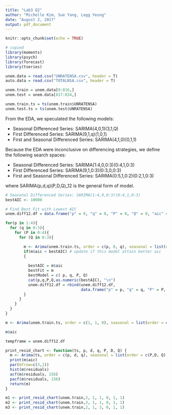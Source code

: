 ---
title: "Lab3 Q2"
author: "Michelle Kim, Sue Yang, Legg Yeung"
date: "August 2, 2017"
output: pdf_document
---

```{r setup, include=FALSE}
knitr::opts_chunk$set(echo = TRUE)
```

```{r}
# copied
library(moments)
library(psych)
library(forecast)
library(tseries)

unem.data = read.csv("UNRATENSA.csv", header = T)
auto.data = read.csv("TOTALNSA.csv", header = T)
```

```{r}
unem.train = unem.data[0:816,]
unem.test = unem.data[817:834,]
```

```{r}
unem.train.ts = ts(unem.train$UNRATENSA)
unem.test.ts = ts(unem.test$UNRATENSA)
```


From the EDA, we speculated the following models:

  - Seasonal Differenced Series: SARIMA(4,0,1)(3,1,Q)
  - First Differenced Series: SARIMA(9,1,q)(1,0,1)
  - First and Seasonal Differenced Series: SARIMA(4,1,0)(0,1,1)

Because the EDA were inconclusive on differencing strategies, we define the following search spaces:

  - Seasonal Differenced Series: SARIMA(1:4,0,0:3)(0:4,1,0:3)
  - First Differenced Series: SARIMA(9,1,0:3)(0:3,0,0:3) 
  - First and Seasonal Differenced Series: SARIMA(0:5,1,0:2)(0:2,1,0:3)

where SARIMA(p,d,q)(P,D,Q)_12 is the general form of model.

```{r}
# Seasonal Differenced Series: SARIMA(1:4,0,0:3)(0:4,1,0:3)
bestAIC <- 10000 

# Find Best Fit with Lowest AIC
unem.diff12.df = data.frame("p" = 0, "q" = 0, "P" = 0, "Q" = 0, "aic" = bestAIC)
```

```{r}
for(p in 1:4){
  for (q in 0:3){
    for (P in 0:4){
      for (Q in 0:3){

        m <- Arima(unem.train.ts, order = c(p, 0, q), seasonal = list(order = c(P, 1, Q), period = 12))
        if(m$aic < bestAIC) # update if this model attain better aic
        { 
          
          bestAIC = m$aic
          bestFit = m
          bestModel = c( p, q, P, Q)
          cat(p,q,P,Q,as.numeric(bestAIC), "\n")
          unem.diff12.df = rbind(unem.diff12.df, 
                                 data.frame("p" = p, "q" = q, "P" = P, "Q" = Q, "aic" = bestAIC))
        }  
      }
    }
  }
}
```

```{r}
m <- Arima(unem.train.ts, order = c(1, 1, 0), seasonal = list(order = c(0, 1, 0), period = 12))
```

```{r}
m$aic
```


```{r}
tempframe = unem.diff12.df
```


```{r}
print_resid_chart <- function(ts, p, d, q, P, D, Q) {
  m <- Arima(ts, order = c(p, d, q), seasonal = list(order = c(P,D, Q), period = 12))
  print(m$aic)
  par(mfrow=c(3,1))
  hist(m$residuals)
  acf(m$residuals, 156)
  pacf(m$residuals, 156)
  return(m)
}
```

```{r}
m1 <- print_resid_chart(unem.train,2, 1, 1, 0, 1, 1)
m2 <- print_resid_chart(unem.train,3, 1, 1, 0, 1, 1)
m3 <- print_resid_chart(unem.train,2, 1, 3, 0, 1, 1)
```

